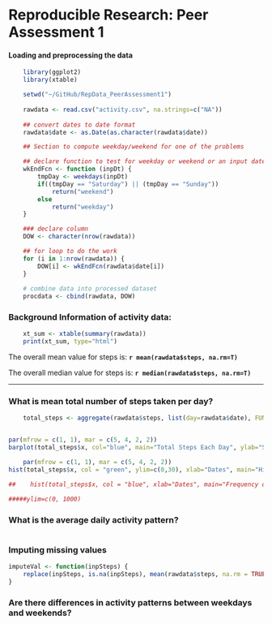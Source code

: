 Reproducible Research: Peer Assessment 1
=========================================



#### Loading and preprocessing the data
```r

    library(ggplot2)
    library(xtable)

    setwd("~/GitHub/RepData_PeerAssessment1")
    
    rawdata <- read.csv("activity.csv", na.strings=c("NA"))
    
    ## convert dates to date format
    rawdata$date <- as.Date(as.character(rawdata$date))

    ## Section to compute weekday/weekend for one of the problems

    ## declare function to test for weekday or weekend or an input date
    wkEndFcn <- function (inpDt) {
        tmpDay <- weekdays(inpDt) 
        if((tmpDay == "Saturday") || (tmpDay == "Sunday")) 
            return("weekend")
        else
            return("weekday")     
    }

    ### declare column
    DOW <- character(nrow(rawdata))

    ## for loop to do the work
    for (i in 1:nrow(rawdata)) {
        DOW[i] <- wkEndFcn(rawdata$date[i])
    }
 
    # combine data into processed dataset
    procdata <- cbind(rawdata, DOW)

```


### Background Information of activity data:

```r

    xt_sum <- xtable(summary(rawdata))
    print(xt_sum, type="html")


```


The overall mean value for steps is: **`r mean(rawdata$steps, na.rm=T)`**

The overall median value for steps is: **`r median(rawdata$steps, na.rm=T)`**

______________


### What is mean total number of steps taken per day?
```r

    total_steps <- aggregate(rawdata$steps, list(day=rawdata$date), FUN=sum, na.rm=TRUE)


par(mfrow = c(1, 1), mar = c(5, 4, 2, 2))
barplot(total_steps$x, col="blue", main="Total Steps Each Day", ylab="Step Count" )

    par(mfrow = c(1, 1), mar = c(5, 4, 2, 2))
hist(total_steps$x, col = "green", ylim=c(0,30), xlab="Dates", main="Histogram of Steps Frequencies")

##    hist(total_steps$x, col = "blue", xlab="Dates", main="Frequency of Steps",  xaxt="n")

#####ylim=c(0, 1000)


```


### What is the average daily activity pattern?
```r
```


### Imputing missing values
```r

imputeVal <- function(inpSteps) {
    replace(inpSteps, is.na(inpSteps), mean(rawdata$steps, na.rm = TRUE))
}

```


### Are there differences in activity patterns between weekdays and weekends?
```r


```